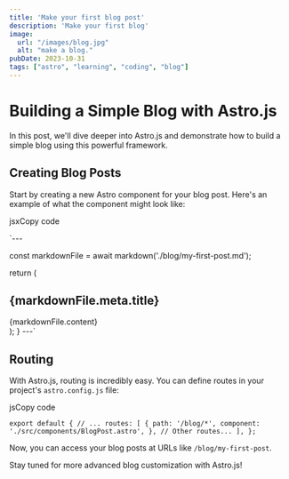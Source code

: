 ```yaml
---
title: 'Make your first blog post'
description: 'Make your first blog'
image:
  url: "/images/blog.jpg"
  alt: "make a blog."
pubDate: 2023-10-31
tags: ["astro", "learning", "coding", "blog"]
---
```


# Building a Simple Blog with Astro.js

In this post, we'll dive deeper into Astro.js and demonstrate how to build a simple blog using this powerful framework.

## Creating Blog Posts

Start by creating a new Astro component for your blog post. Here's an example of what the component might look like:

jsxCopy code

`---

const markdownFile = await markdown('./blog/my-first-post.md');

  return (
    <article>
      <h1>{markdownFile.meta.title}</h1>
      <div>{markdownFile.content}</div>
    </article>
  );
}
---` 

## Routing

With Astro.js, routing is incredibly easy. You can define routes in your project's `astro.config.js` file:

jsCopy code

`export default {
  // ...
  routes: [
    {
      path: '/blog/*',
      component: './src/components/BlogPost.astro',
    },
    // Other routes...
  ],
};` 

Now, you can access your blog posts at URLs like `/blog/my-first-post`.

Stay tuned for more advanced blog customization with Astro.js!